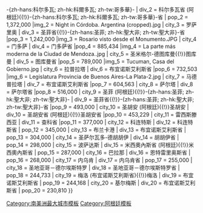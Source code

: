 {{Largest cities
| name = Largest cities of Argentina
| country = 阿根廷
| stat_ref = (2007年[[阿根廷国家统计与人口普查研究所]]估計)<ref name="3218.0">{{cite web |url=http://www.indec.mecon.gov.ar/nuevaweb/cuadros/4/EPHcont_1trim08.pdf |title=3218.0 - Instituto Nacional de Estadistica y Censos, Argentina, 2006-07 |publisher=INDEC |date=2008-03-31 |accessdate=2008-06-06}}</ref>
| class = nav
| div_name = 省份

| city_1 = 布宜諾斯艾利斯 | div_1 = 自治市 | pop_1 = 3,050,728 |img_1 = Puerto Madero (1416696300) Buenos Aires, Argentina.jpg
| city_2 = 科尔多瓦 (阿根廷){{!}}-{zh-hans:科尔多瓦; zh-hk:科爾多瓦; zh-tw:哥多華}- | div_2 = 科尔多瓦省 (阿根廷){{!}}-{zh-hans:科尔多瓦; zh-hk:科爾多瓦; zh-tw:哥多華}-省 | pop_2 = 1,372,000 |img_2 = Night in Córdoba. Argentina (cropped).jpg
| city_3 = 罗萨里奥 | div_3 = 圣菲省{{!}}-{zh-hans:圣菲; zh-hk:聖大非; zh-tw:聖大非}-省 |pop_3 = 1,242,000 |img_3 = Rosario visto desde el Monumento.JPG
| city_4 = 门多萨 | div_4 = 门多萨省 |pop_4 = 885,434 |img_4 = La parte más moderna de la Ciudad de Mendoza..jpg
| city_5 = 圣米格尔-德图库曼{{!}}图库曼 | div_5 = 图库曼省 |pop_5 = 789,000 |img_5 = Tucuman, Casa del Gobierno.jpg
| city_6 = 拉普拉塔 | div_6 = 布宜诺斯艾利斯省 |pop_6 = 732,503 |img_6 = Legislatura Provincia de Buenos Aires-La Plata-2.jpg
| city_7 = 马德普拉塔 | div_7 = 布宜诺斯艾利斯省 |pop_7 = 604,563
| city_8 = 萨尔塔 | div_8 = 萨尔塔省 |pop_8 = 516,000
| city_9 = 圣菲 (阿根廷){{!}}-{zh-hans:圣菲; zh-hk:聖大非; zh-tw:聖大非}- | div_9 = 圣菲省{{!}}-{zh-hans:圣菲; zh-hk:聖大非; zh-tw:聖大非}-省 |pop_9 = 493,000
| city_10 = 圣胡安 (阿根廷){{!}}圣胡安 | div_10 = 圣胡安省 (阿根廷){{!}}圣胡安省 |pop_10 = 453,229
| city_11 = 雷西斯滕西亚 | div_11 = 查科省 |pop_11 = 377,000
| city_12 = 科连特斯 | div_12 = 科连特斯省 | pop_12 = 345,000
| city_13 = 布兰卡港 | div_13 = 布宜诺斯艾利斯省 | pop_13 = 304,000
| city_14 = 圣萨尔瓦多-德胡胡伊 | div_14 = 胡胡伊省 | pop_14 = 298,000
| city_15 = 波萨达斯 | div_15 = 米西奧內斯省 (阿根廷){{!}}米西奧內斯省 | pop_15 = 287,000
| city_16 = 巴拉那 | div_16 = 恩特雷里奥斯省 | pop_16 = 268,000
| city_17 = 内乌肯 | div_17 = 内乌肯省 | pop_17 = 255,000
| city_18 = 圣地亚哥－德尔埃斯特罗 | div_18 = 圣地亚哥－德尔埃斯特罗省 | pop_18 = 244,733
| city_19 = 梅洛 (布宜诺斯艾利斯省){{!}}梅洛 | div_19 = 布宜诺斯艾利斯省 | pop_19 = 244,168
| city_20 = 基尔梅斯 | div_20 = 布宜诺斯艾利斯省 | pop_20 = 230,810
}}<noinclude>
{{Template reference list}}
[[Category:南美洲最大城市模板]]
[[Category:阿根廷模板]]
</noinclude>